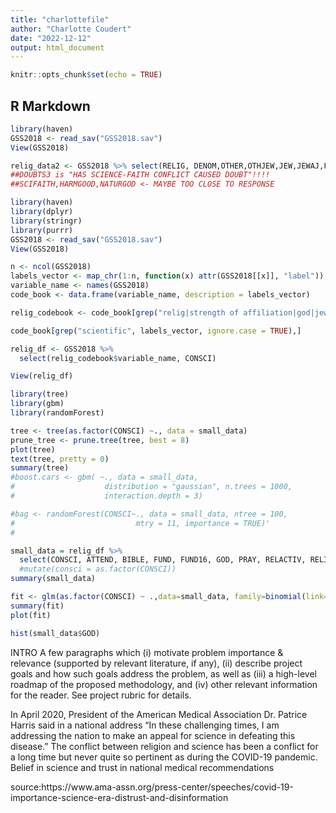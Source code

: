 ```yaml
---
title: "charlottefile"
author: "Charlotte Coudert"
date: "2022-12-12"
output: html_document
---
```


```r
knitr::opts_chunk$set(echo = TRUE)
```

## R Markdown

```r
library(haven)
GSS2018 <- read_sav("GSS2018.sav")
View(GSS2018)
```

```r
relig_data2 <- GSS2018 %>% select(RELIG, DENOM,OTHER,OTHJEW,JEW,JEWAJ,FUND,ATTEND,MAATTEND,PAATTEND,SPATTEND,RELITEN,RELINTENA,POSTLIFE,POSTLF1,POSTLF2,POSTLF3,POSTLF4,POSTLF5,POSTLF6,POSTLF7,POSTLF8,POSTLF9,POSTLF10,LIFEDIFF,MINDBODY,RESTACT,PALEFUL,PRAY,JUDGE,REDEEMER,LOVER,MASTER,MOTHER,CREATOR,FATHER,SPOUSE,FRIEND,KING,LIBERATR,HEARLER,MAPA,MATERSP,JUDGELUV,FRNDKING,CRTRHEAL,RDEELIB,POPESPKS,RELIG16,DENOM16,OTH16,OTHJEW16,JEW16,JEW16AJ,FUND16,SPREL,SPDEN,SPOTHER,SPOTHJEW,SPFUND16,SPDEN16,SPOTH16,COREL,CODEN,COOTHER,COJEW,COFUND,TITHING,PRAYER,PRAYERY,PRAYERX,BIBLE,BIBLEY,FEPRIEST,FECLERGY,RELGRADE,CONCLERG,CONMEDIC,CONJUDGE,CONSCI,CONLEGIS,SWITCHED,SWITCH1,SWITCH2,SWITCH3,SWITNUM,SWITAGE1,SWITAGE2,SWITWHY1, SWITWHY2,MARELIG,MADEN,MAOTH,MAJEW,MAFUND,PARELIG,PADEN,PAOTH,PAJEW,PAFUND,CHURHSCH,SUNSCH16,GRACE16,JOIN16,LAPSED,CHURHMEM,CHURHACT,TVRELIG,GOD,REBORN,SAVESOUL,SAYGRADE,READWORD,PUNSIN,DECBIBLE,DECCHURH,GOCHURCH,BELIEVE,FOLLOW,MYFAITH,MADATGOD,DOUBTS1,DOUBTS2,DOUBTS3,DOUBTS4,FAITH1,FAITH2,FAITH3,FAITH4,FRNDCON1,FRNDCON2,FRNDCON3,FRNDCON4,FRNDCON5,FRNDREL1,FRNDREL2,FRNDREL3,FRNDREL4,FRNDREL5,GODSELLS,GODSPORT,GIVECONG,GIVEREL,GIVEOTH,RELHRS1,RELHRS2,IMPLIVES,OBEYTCH,PREACH,FEKIDS5,CHNANG7,VOLRELIG,HRSRELIG,TOTRELIG,VALRELIG,COPE2,COPE3,COPE4,COPE5,COPE6,GODWATCH,FORGIVE3,FEELGOD,RELCMFRT,UNIONGOD,GODLOVE,RELPERSN,RELEXP,ARTGOD,RELIG30,AGERELEX,CHNGEREL,NUMRBORN,AGERBORN,CHNGRBRN,ENTITY,EXPCHNG1,EXPCHNG2,EXPCHNG3,WHYCHNG1,WHYCHNG2,WHYCHNG3,CHANGED1,CHANGED2,CHANGED3,RELALT1,RELALT2,RELALT3,RELALT4,RELALT5,RELALT6,JOYLIFTS,RELSPRT1,RELSPRT2,GODHELP,GODGUIDE,GODLVDIR,GODLVOTH,BLESSNGS,CLOSRGOT,GODCLOSE,IDOLS,NOTTHINK,RELNEG,GRPCHURH,OPRELIG,CONCHURH,POLSGOD,CLERGGOV,RELIGPUB,CHURHPOW,GODCHNGE,AFTERLIF,DEVIL,HEAVEN,HELL,MIRACLES,BIBLE1,THEISM,FATALISM,GODMEANS,PREDETER,RELEXPER,MARELKID,PARELKID,MADENKID,PADENKID,RELIGKID,DENKID,ATTENDMA,ATTENDPA,ATTEND12,PRAYFREQ,RELACTIV,RELSCRPT,FELLREL,SCHLPRAY,GODRIGHT,ANTIREL,RELTRUTH,COMFORT,RELPAST,RELRLVNT,) ##IF WE WANT KID'S RELIGION- PG 81
##DOUBTS3 is "HAS SCIENCE-FAITH CONFLICT CAUSED DOUBT"!!!!
##SCIFAITH,HARMGOOD,NATURGOD <- MAYBE TOO CLOSE TO RESPONSE
```


```r
library(haven)
library(dplyr)
library(stringr)
library(purrr)
GSS2018 <- read_sav("GSS2018.sav")
View(GSS2018)
```

```r
n <- ncol(GSS2018)
labels_vector <- map_chr(1:n, function(x) attr(GSS2018[[x]], "label"))
variable_name <- names(GSS2018)
code_book <- data.frame(variable_name, description = labels_vector)

relig_codebook <- code_book[grep("relig|strength of affiliation|god|jew|denomination|fundamentalist|bible|muslim|belief|church|pray", labels_vector, ignore.case = TRUE),]

code_book[grep("scientific", labels_vector, ignore.case = TRUE),]

relig_df <- GSS2018 %>% 
  select(relig_codebook$variable_name, CONSCI)

View(relig_df)
```

```r
library(tree)
library(gbm)
library(randomForest)
```

```r
tree <- tree(as.factor(CONSCI) ~., data = small_data)
prune_tree <- prune.tree(tree, best = 8)
plot(tree)
text(tree, pretty = 0)
summary(tree)
#boost.cars <- gbm( ~., data = small_data, 
#                    distribution = "gaussian", n.trees = 1000,
#                    interaction.depth = 3)

#bag <- randomForest(CONSCI~., data = small_data, ntree = 100,
#                           mtry = 11, importance = TRUE)'
#                    

```

```r
small_data = relig_df %>% 
  select(CONSCI, ATTEND, BIBLE, FUND, FUND16, GOD, PRAY, RELACTIV, RELIG, RELIG16, RELITEN, RELPERSN) #%>%
  #mutate(consci = as.factor(CONSCI))
summary(small_data)
```

```r
fit <- glm(as.factor(CONSCI) ~ .,data=small_data, family=binomial(link="logit"))
summary(fit)
plot(fit)
```
```r
hist(small_data$GOD)
```

INTRO
A few paragraphs which (i) motivate problem importance & relevance (supported by relevant literature, if any), (ii) describe project goals and how such goals address the problem, as well as (iii) a high-level roadmap of the proposed methodology, and (iv) other relevant information for the reader. See project rubric for details.

In April 2020, President of the American Medical Association Dr. Patrice Harris said in a national address "In these challenging times, I am addressing the nation to make an appeal for science in defeating this disease." The conflict between religion and science has been a conflict for a long time but never quite so pertinent as during the COVID-19 pandemic. Belief in science and trust in national medical recommendations 

source:https://www.ama-assn.org/press-center/speeches/covid-19-importance-science-era-distrust-and-disinformation